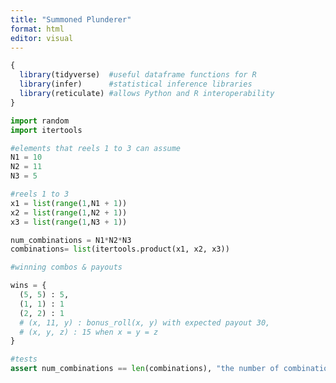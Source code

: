 ```yaml
---
title: "Summoned Plunderer"
format: html
editor: visual
---
```


```r
{
  library(tidyverse)  #useful dataframe functions for R
  library(infer)      #statistical inference libraries
  library(reticulate) #allows Python and R interoperability
}
```

```python
import random
import itertools
```

```python
#elements that reels 1 to 3 can assume
N1 = 10
N2 = 11
N3 = 5

#reels 1 to 3
x1 = list(range(1,N1 + 1))
x2 = list(range(1,N2 + 1))
x3 = list(range(1,N3 + 1))

num_combinations = N1*N2*N3
combinations= list(itertools.product(x1, x2, x3))
```

```python

#winning combos & payouts

wins = {
  (5, 5) : 5,
  (1, 1) : 1
  (2, 2) : 1
  # (x, 11, y) : bonus_roll(x, y) with expected payout 30,
  # (x, y, z) : 15 when x = y = z
}
```

```python

#tests
assert num_combinations == len(combinations), "the number of combinations is incorrect"

```
